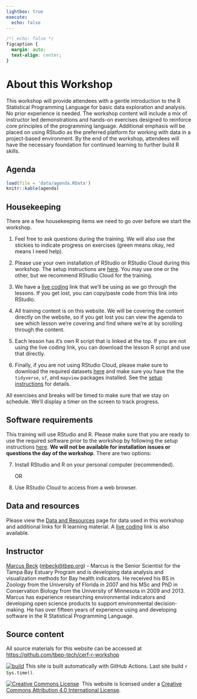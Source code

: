 ```yaml
---
lightbox: true
execute:
  echo: false
---
```


```css
/*| echo: false */
figcaption {
  margin: auto;
  text-align: center;
}
```

# About this Workshop {.unnumbered}

This workshop will provide attendees with a gentle introduction to the R Statistical Programming Language for basic data exploration and analysis. No prior experience is needed. The workshop content will include a mix of instructor led demonstrations and hands-on exercises designed to reinforce core principles of the programming language. Additional emphasis will be placed on using RStudio as the preferred platform for working with data in a project-based environment. By the end of the workshop, attendees will have the necessary foundation for continued learning to further build R skills.

## Agenda {.unnumbered} 

```r
load(file = 'data/agenda.RData')
knitr::kable(agenda)
```

## Housekeeping  {.unnumbered}

There are a few housekeeping items we need to go over before we start the workshop.  

(@) Feel free to ask questions during the training. We will also use the stickies to indicate progress on exercises (green means okay, red means I need help).

(@) Please use your own installation of RStudio or RStudio Cloud during this workshop.  The setup instructions are [here](setup.html).  You may use one or the other, but we recommend RStudio Cloud for the training. 

(@) We have a [live coding](https://tinyurl.com/cerf-r-workshop-live-coding){target="_blank"} link that we'll be using as we go through the lessons. If you get lost, you can copy/paste code from this link into RStudio. 

(@) All training content is on this website.  We will be covering the content directly on the website, so if you get lost you can view the agenda to see which lesson we're covering and find where we're at by scrolling through the content. 

(@) Each lesson has it's own R script that is linked at the top. If you are not using the live coding link, you can download the lesson R script and use that directly. 

(@) Finally, if you are not using RStudio Cloud, please make sure to download the required datasets [here](https://tbep-tech.github.io/cerf-r-workshop/data/data.zip) and make sure you have the the `tidyverse`, `sf`, and `mapview` packages installed. See the [setup instructions](setup.html) for details.  

All exercises and breaks will be timed to make sure that we stay on schedule. We'll display a timer on the screen to track progress.

## Software requirements

This training will use RStudio and R. Please make sure that you are ready to use the required software prior to the workshop by following the setup instructions [here](setup.html).  __We will not be available for installation issues or questions the day of the workshop__.  There are two options:

(@) Install RStudio and R on your personal computer (recommended). 

     OR 

(@) Use RStudio Cloud to access from a web browser. 

## Data and resources

Please view the [Data and Resources](data_resources.html) page for data used in this workshop and additional links for R learning material.  A [live coding](https://tinyurl.com/cerf-r-workshop-live-coding){target="_blank"} link is also available.

## Instructor

[Marcus Beck](https://fawda123.github.io/CV/Beck_CV.pdf){target="_blank"} ([mbeck@tbep.org](mailto:mbeck@tbep.org)) - Marcus is the Senior Scientist for the Tampa Bay Estuary Program and is developing data analysis and visualization methods for Bay health indicators.  He received his BS in Zoology from the University of Florida in 2007 and his MSc and PhD in Conservation Biology from the University of Minnesota in 2009 and 2013. Marcus has experience researching environmental indicators and developing open science products to support environmental decision-making.  He has over fifteen years of experience using and developing software in the R Statistical Programming Language.

## Source content

All source materials for this website can be accessed at [https://github.com/tbep-tech/cerf-r-workshop](https://github.com/tbep-tech/cerf-r-workshop){target="_blank"}

[![build](https://github.com/tbep-tech/cerf-r-workshop/workflows/build/badge.svg)](https://github.com/tbep-tech/cerf-r-workshop/actions) This site is built automatically with GitHub Actions. Last site build `r Sys.time()`.
 
 <a rel='license' href='http://creativecommons.org/licenses/by/4.0/'><img alt='Creative Commons License' style='border-width:0' src='https://i.creativecommons.org/l/by/4.0/88x31.png' /></a>&nbsp;&nbsp;This website is licensed under a <a rel='license' href='http://creativecommons.org/licenses/by/4.0/'>Creative Commons Attribution 4.0 International License</a>.